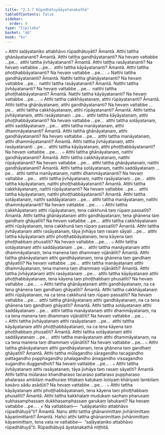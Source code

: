 ```yaml
---
title: "2.3.7 Rūpadhātuyāāyatanakathā"
tableOfContents: false
sidebar:
  order: 9
type: "tipitaka"
basket: "ab"
book: "kv"
---
```



<DynamicBreadcrumb />

<Division number="519" book="kv">

<Paragraph number="1765" book="kv">
๐ Atthi saḷāyataniko attabhāvo rūpadhātuyāti? Āmantā. Atthi tattha ghānāyatananti? Āmantā. Atthi tattha gandhāyatananti? Na hevaṃ vattabbe …pe…  atthi tattha jivhāyatananti? Āmantā. Atthi tattha rasāyatananti? Na hevaṃ vattabbe …pe…  atthi tattha kāyāyatananti? Āmantā. Atthi tattha phoṭṭhabbāyatananti? Na hevaṃ vattabbe …pe… .
</Paragraph>

<Paragraph number="1766" book="kv">
๐ Natthi tattha gandhāyatananti? Āmantā. Natthi tattha ghānāyatananti? Na hevaṃ vattabbe …pe…  natthi tattha rasāyatananti? Āmantā. Natthi tattha jivhāyatananti? Na hevaṃ vattabbe …pe…  natthi tattha phoṭṭhabbāyatananti? Āmantā. Natthi tattha kāyāyatananti? Na hevaṃ vattabbe …pe… .
</Paragraph>

</Division>
<Division number="520" book="kv">

<Paragraph number="1767" book="kv">
๐ Atthi tattha cakkhāyatanaṃ, atthi rūpāyatananti? Āmantā. Atthi tattha ghānāyatanaṃ, atthi gandhāyatananti? Na hevaṃ vattabbe …pe…  atthi tattha cakkhāyatanaṃ, atthi rūpāyatananti? Āmantā. Atthi tattha jivhāyatanaṃ, atthi rasāyatanaṃ …pe…  atthi tattha kāyāyatanaṃ, atthi phoṭṭhabbāyatananti? Na hevaṃ vattabbe …pe…  atthi tattha sotāyatanaṃ, atthi saddāyatanaṃ …pe…  atthi tattha manāyatanaṃ, atthi dhammāyatananti? Āmantā. Atthi tattha ghānāyatanaṃ, atthi gandhāyatananti? Na hevaṃ vattabbe …pe…  atthi tattha manāyatanaṃ, atthi dhammāyatananti? Āmantā. Atthi tattha jivhāyatanaṃ, atthi rasāyatananti …pe…  atthi tattha kāyāyatanaṃ, atthi phoṭṭhabbāyatananti? Na hevaṃ vattabbe …pe… .
</Paragraph>

<Paragraph number="1768" book="kv">
๐ Atthi tattha ghānāyatanaṃ, natthi gandhāyatananti? Āmantā. Atthi tattha cakkhāyatanaṃ, natthi rūpāyatananti? Na hevaṃ vattabbe …pe…  atthi tattha ghānāyatanaṃ, natthi gandhāyatananti? Āmantā. Atthi tattha sotāyatanaṃ, natthi saddāyatanaṃ …pe…  atthi tattha manāyatanaṃ, natthi dhammāyatananti? Na hevaṃ vattabbe …pe…  atthi tattha jivhāyatanaṃ, natthi rasāyatanaṃ …pe…  atthi tattha kāyāyatanaṃ, natthi phoṭṭhabbāyatananti? Āmantā. Atthi tattha cakkhāyatanaṃ, natthi rūpāyatananti? Na hevaṃ vattabbe …pe…  atthi tattha kāyāyatanaṃ, natthi phoṭṭhabbāyatananti? Āmantā. Atthi tattha sotāyatanaṃ, natthi saddāyatanaṃ …pe…  atthi tattha manāyatanaṃ, natthi dhammāyatananti? Na hevaṃ vattabbe …pe… .
</Paragraph>

</Division>
<Division number="521" book="kv">

<Paragraph number="1769" book="kv">
๐ Atthi tattha cakkhāyatanaṃ atthi rūpāyatanaṃ, tena cakkhunā taṃ rūpaṃ passatīti? Āmantā. Atthi tattha ghānāyatanaṃ atthi gandhāyatanaṃ, tena ghānena taṃ gandhaṃ ghāyatīti? Na hevaṃ vattabbe …pe…  atthi tattha cakkhāyatanaṃ atthi rūpāyatanaṃ, tena cakkhunā taṃ rūpaṃ passatīti? Āmantā. Atthi tattha jivhāyatanaṃ atthi rasāyatanaṃ, tāya jivhāya taṃ rasaṃ sāyati …pe…  atthi tattha kāyāyatanaṃ atthi phoṭṭhabbāyatanaṃ, tena kāyena taṃ phoṭṭhabbaṃ phusatīti? Na hevaṃ vattabbe …pe… .
</Paragraph>

<Paragraph number="1770" book="kv">
๐ Atthi tattha sotāyatanaṃ atthi saddāyatanaṃ …pe…  atthi tattha manāyatanaṃ atthi dhammāyatanaṃ, tena manena taṃ dhammaṃ vijānātīti? Āmantā. Atthi tattha ghānāyatanaṃ atthi gandhāyatanaṃ, tena ghānena taṃ gandhaṃ ghāyatīti? Na hevaṃ vattabbe …pe…  atthi tattha manāyatanaṃ atthi dhammāyatanaṃ, tena manena taṃ dhammaṃ vijānātīti? Āmantā. Atthi tattha jivhāyatanaṃ atthi rasāyatanaṃ …pe…  atthi tattha kāyāyatanaṃ atthi phoṭṭhabbāyatanaṃ, tena kāyena taṃ phoṭṭhabbaṃ phusatīti? Na hevaṃ vattabbe …pe… .
</Paragraph>

<Paragraph number="1771" book="kv">
๐ Atthi tattha ghānāyatanaṃ atthi gandhāyatanaṃ, na ca tena ghānena taṃ gandhaṃ ghāyatīti? Āmantā. Atthi tattha cakkhāyatanaṃ atthi rūpāyatanaṃ, na ca tena cakkhunā taṃ rūpaṃ passatīti? Na hevaṃ vattabbe …pe…  atthi tattha ghānāyatanaṃ atthi gandhāyatanaṃ, na ca tena ghānena taṃ gandhaṃ ghāyatīti? Āmantā. Atthi tattha sotāyatanaṃ atthi saddāyatanaṃ …pe…  atthi tattha manāyatanaṃ atthi dhammāyatanaṃ, na ca tena manena taṃ dhammaṃ vijānātīti? Na hevaṃ vattabbe …pe… .
</Paragraph>

<Paragraph number="1772" book="kv">
๐ Atthi tattha jivhāyatanaṃ atthi rasāyatanaṃ …pe…  atthi tattha kāyāyatanaṃ atthi phoṭṭhabbāyatanaṃ, na ca tena kāyena taṃ phoṭṭhabbaṃ phusatīti? Āmantā. Atthi tattha sotāyatanaṃ atthi saddāyatanaṃ …pe…  atthi tattha manāyatanaṃ atthi dhammāyatanaṃ, na ca tena manena taṃ dhammaṃ vijānātīti? Na hevaṃ vattabbe …pe…
</Paragraph>

</Division>
<Division number="522" book="kv">

<Paragraph number="1773" book="kv">
๐ Atthi tattha ghānāyatanaṃ atthi gandhāyatanaṃ, tena ghānena taṃ gandhaṃ ghāyatīti? Āmantā. Atthi tattha mūlagandho sāragandho tacagandho pattagandho pupphagandho phalagandho āmagandho vissagandho sugandho duggandhoti? Na hevaṃ vattabbe …pe… .
</Paragraph>

<Paragraph number="1774" book="kv">
๐ Atthi tattha jivhāyatanaṃ atthi rasāyatanaṃ, tāya jivhāya taṃ rasaṃ sāyatīti? Āmantā. Atthi tattha mūlaraso khandharaso tacaraso pattaraso puppharaso phalaraso ambilaṃ madhuraṃ tittakaṃ kaṭukaṃ loṇiyaṃ khāriyaṃ lambilaṃ kasāvo sādu asādūti? Na hevaṃ vattabbe …pe… .
</Paragraph>

<Paragraph number="1775" book="kv">
๐ Atthi tattha kāyāyatanaṃ atthi phoṭṭhabbāyatanaṃ, tena kāyena taṃ phoṭṭhabbaṃ phusatīti? Āmantā. Atthi tattha kakkhaḷaṃ mudukaṃ saṇhaṃ pharusaṃ sukhasamphassaṃ dukkhasamphassaṃ garukaṃ lahukanti? Na hevaṃ vattabbe …pe… .
</Paragraph>

</Division>
<Division number="523" book="kv">

<Paragraph number="1776" book="kv">
× Na vattabbaṃ—  “saḷāyataniko attabhāvo rūpadhātuyā”ti? Āmantā. Nanu atthi tattha ghānanimittaṃ jivhānimittaṃ kāyanimittanti? Āmantā. Hañci atthi tattha ghānanimittaṃ jivhānimittaṃ kāyanimittaṃ, tena vata re vattabbe—  “saḷāyataniko attabhāvo rūpadhātuyā”ti.

</Paragraph>
</Division>

<Paragraph number="1777" type="center" book="kv">
Rūpadhātuyā āyatanakathā niṭṭhitā.
</Paragraph>